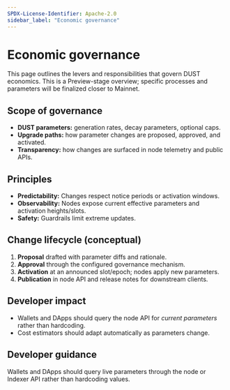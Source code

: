 ```yaml
---
SPDX-License-Identifier: Apache-2.0
sidebar_label: "Economic governance"
---
```


# Economic governance

This page outlines the levers and responsibilities that govern DUST economics. This is a Preview-stage overview; specific processes and parameters will be finalized closer to Mainnet.

## Scope of governance

- **DUST parameters:** generation rates, decay parameters, optional caps.
- **Upgrade paths:** how parameter changes are proposed, approved, and activated.
- **Transparency:** how changes are surfaced in node telemetry and public APIs.

## Principles

- **Predictability:** Changes respect notice periods or activation windows.
- **Observability:** Nodes expose current effective parameters and activation heights/slots.
- **Safety:** Guardrails limit extreme updates.

## Change lifecycle (conceptual)

1. **Proposal** drafted with parameter diffs and rationale.
2. **Approval** through the configured governance mechanism.
3. **Activation** at an announced slot/epoch; nodes apply new parameters.
4. **Publication** in node API and release notes for downstream clients.

## Developer impact

- Wallets and DApps should query the node API for *current parameters* rather than hardcoding.
- Cost estimators should adapt automatically as parameters change.

## Developer guidance

Wallets and DApps should query live parameters through the node or Indexer API rather than hardcoding values.
